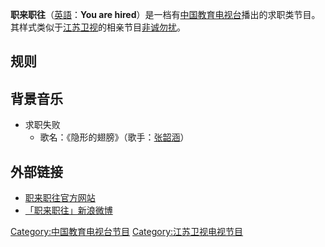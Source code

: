 {{expand|time=2014-03-27}}
'''职来职往'''（[[英語|英語]]：'''You are hired'''）是一档有[[中国教育电视台|中国教育电视台]]播出的求职类节目。其样式类似于[[江苏卫视|江苏卫视]]的相亲节目[[非诚勿扰|非诚勿扰]]。

==规则==

==背景音乐==
*求职失败
**歌名：《隐形的翅膀》（歌手：[[张韶涵|张韶涵]]）

==外部链接==
*[http://zhilaizhiwang.tv/ 职来职往官方网站] {{Wayback|url=http://zhilaizhiwang.tv/ |date=20140310084310 }}
*[http://weibo.com/cetvzlzw 「职来职往」新浪微博]

{{江苏卫视综艺节目}}
{{TV-stub}}

[[Category:中国教育电视台节目|Category:中国教育电视台节目]]
[[Category:江苏卫视电视节目|Category:江苏卫视电视节目]]